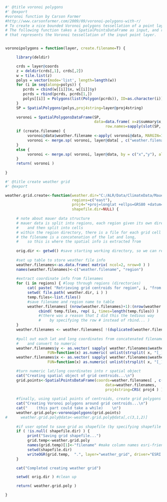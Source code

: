 
```r
#' @title voronoi polygons
#' @export
#voronoi function by Carson Farmer
#http://www.carsonfarmer.com/2009/09/voronoi-polygons-with-r/
# To create a nice bounded Voronoi polygons tessellation of a point layer in R, we need two libraries: sp and deldir. 
# The following function takes a SpatialPointsDataFrame as input, and returns a SpatialPolygonsDataFrame 
# that represents the Voronoi tessellation of the input point layer.


voronoipolygons = function(layer, create.filename=T) {

     library(deldir)

     crds = layer@coords
     z = deldir(crds[,1], crds[,2])
     w = tile.list(z)
     polys = vector(mode='list', length=length(w))
     for (i in seq(along=polys)) {
        pcrds = cbind(w[[i]]$x, w[[i]]$y)
        pcrds = rbind(pcrds, pcrds[1,])
        polys[[i]] = Polygons(list(Polygon(pcrds)), ID=as.character(i))
     }
     SP = SpatialPolygons(polys,proj4string=layer@proj4string)
     
     voronoi = SpatialPolygonsDataFrame(SP, 
                                        data=data.frame( x=z$summary$x, y=z$summary$y, 
                                             row.names=sapply(slot(SP, 'polygons'), function(x) slot(x, 'ID'))))
     if (create.filename) {
          voronoi@data$weather.filename <-apply( voronoi@data, MARGIN=1, FUN=function(df) paste0("data_",df["y"],"_",df["x"]) )
          voronoi <- merge.sp( voronoi, layer@data[ , c("weather.filename","region")], by = "weather.filename", all.x=T )
     }
     else {
          voronoi <- merge.sp( voronoi, layer@data, by = c("x","y"), all.x=T )
     }
     return( voronoi )
    
}

```


```r
#' @title create weather grid
#' @export

weather.grid.create<-function(weather.dir="C:/ALR/Data/ClimateData/Mauer/daily",
                              regions=c("east"), 
                              proj4="+proj=longlat +ellps=GRS80 +datum=NAD83 +no_defs",
                              shapefile.dir=NULL) {
     
     # note about mauer data structure
     # mauer data is split into regions, each region given its own directory
     #    and then split into cells
     # within the region directory, there is a file for each grid cell
     # the filename is a concatenation of the lat and long, 
     #    so this is where the spatial info is extracted from
     
     orig.dir <- getwd() #save starting working directory, so we can return to it at the end, it's only polite
     
     #set up table to store weather file info
     weather.filenames<-as.data.frame( matrix( ncol=2, nrow=0 ) )
     names(weather.filenames)<-c("weather.filename", "region")
     
     #extract coordinate info from filenames
     for (i in regions) { #loop through regions (directories)
          cat( paste( "Retrieving grid centroids for region", i, "from file names...\n" ) )
          setwd( file.path( weather.dir, i ) )
          temp.files<-list.files() 
          #save filename and region name to table
          weather.filenames[ (nrow(weather.filenames)+1):(nrow(weather.filenames)+length(temp.files)),]<-
               cbind( temp.files, rep( i, times=length(temp.files)) )
               #(there was a reason that I did this the tedious way 
               #    by specifying the row # instead of rbind... )
     }
     weather.filenames <- weather.filenames[ !(duplicated(weather.filenames$weather.filename)), ]
     
     #pull out each lat and long coordinates from concatenated filename character, 
     #    and convert to numeric
     weather.filenames$y <- as.vector( sapply( weather.filenames$weather.filename,  
                   FUN=function(x) as.numeric( unlist(strsplit( x, "[_]" ))[2] )  ) )
     weather.filenames$x <- as.vector( sapply( weather.filenames$weather.filename,  
                   FUN=function(x) as.numeric( unlist(strsplit( x, "[_]" ))[3] )  ) )

     #turn numeric lat/long coordinates into r spatial object 
     cat("Creating spatial object of grid centroids...\n")
     grid.points<-SpatialPointsDataFrame(coords=weather.filenames[ , c("x","y") ],
                                             data=weather.filenames,
                                             proj4string=CRS( proj4 ) )
          
     #finally, using spatial points of centroids, create grid polygons 
     cat("Creating Voronoi polygons around grid centroids...\n")
     cat("    (this part could take a while)    \n")
     weather.grid.poly<-voronoipolygons(grid.points)
#      weather.grid.poly@data<-weather.grid.poly@data[,c(3,1,2)]
     
     #if user opted to save grid as shapefile (by specifying shapefile directory), save it
     if ( !is.null( shapefile.dir) ) {
          print("Saving grid shapefile...")
          grid.temp<-weather.grid.poly
          names(grid.temp)[1]<-"filename" #make column names esri-friendly
          setwd(shapefile.dir)
          writeOGR(grid.temp,  ".", layer="weather_grid", driver="ESRI Shapefile")
     }

     cat("Completed creating weather grid")

     setwd( orig.dir ) #clean up

     return( weather.grid.poly )

}

```
